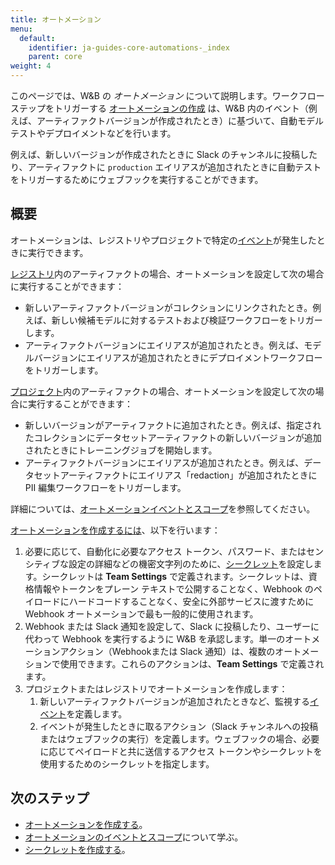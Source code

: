 ---
title: オートメーション
menu:
  default:
    identifier: ja-guides-core-automations-_index
    parent: core
weight: 4
---


<Info>
<EnterpriseCloudOnly/>
</Info>

このページでは、W&B の _オートメーション_ について説明します。ワークフローステップをトリガーする [オートメーションの作成](/ja/create-automations/) は、W&B 内のイベント（例えば、アーティファクトバージョンが作成されたとき）に基づいて、自動モデルテストやデプロイメントなどを行います。

例えば、新しいバージョンが作成されたときに Slack のチャンネルに投稿したり、アーティファクトに `production` エイリアスが追加されたときに自動テストをトリガーするためにウェブフックを実行することができます。

## 概要
オートメーションは、レジストリやプロジェクトで特定の[イベント](/ja/automation-events)が発生したときに実行できます。

[レジストリ](/ja/guides/core/registry/)内のアーティファクトの場合、オートメーションを設定して次の場合に実行することができます：
- 新しいアーティファクトバージョンがコレクションにリンクされたとき。例えば、新しい候補モデルに対するテストおよび検証ワークフローをトリガーします。
- アーティファクトバージョンにエイリアスが追加されたとき。例えば、モデルバージョンにエイリアスが追加されたときにデプロイメントワークフローをトリガーします。

[プロジェクト](/ja/guides/models/track/project-page)内のアーティファクトの場合、オートメーションを設定して次の場合に実行することができます：
- 新しいバージョンがアーティファクトに追加されたとき。例えば、指定されたコレクションにデータセットアーティファクトの新しいバージョンが追加されたときにトレーニングジョブを開始します。
- アーティファクトバージョンにエイリアスが追加されたとき。例えば、データセットアーティファクトにエイリアス「redaction」が追加されたときに PII 編集ワークフローをトリガーします。

詳細については、[オートメーションイベントとスコープ](/ja/automation-events)を参照してください。

[オートメーションを作成するには](/ja/create-automations/)、以下を行います：

1. 必要に応じて、自動化に必要なアクセス トークン、パスワード、またはセンシティブな設定の詳細などの機密文字列のために、[シークレット](/ja/guides/core/secrets)を設定します。シークレットは **Team Settings** で定義されます。シークレットは、資格情報やトークンをプレーン テキストで公開することなく、Webhook のペイロードにハードコードすることなく、安全に外部サービスに渡すために Webhook オートメーションで最も一般的に使用されます。
1. Webhook または Slack 通知を設定して、Slack に投稿したり、ユーザーに代わって Webhook を実行するように W&B を承認します。単一のオートメーションアクション（Webhookまたは Slack 通知）は、複数のオートメーションで使用できます。これらのアクションは、**Team Settings** で定義されます。
1. プロジェクトまたはレジストリでオートメーションを作成します：
    1. 新しいアーティファクトバージョンが追加されたときなど、監視する[イベント](#automation-events)を定義します。
    1. イベントが発生したときに取るアクション（Slack チャンネルへの投稿またはウェブフックの実行）を定義します。ウェブフックの場合、必要に応じてペイロードと共に送信するアクセス トークンやシークレットを使用するためのシークレットを指定します。

## 次のステップ
- [オートメーションを作成する](/ja/create-automations/)。
- [オートメーションのイベントとスコープ](/ja/automation-events)について学ぶ。
- [シークレットを作成する](/ja/guides/core/secrets)。